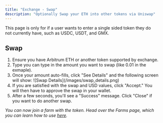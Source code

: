 ```yaml
---
title: "Exchange - Swap"
description: "Optionally Swap your ETH into other tokens via Uniswap"
---
```


This page is only for if a user wants to enter a single sided token they do not currently have, such as USDC, USDT, and GMX.

## Swap

1. Ensure you have Arbitrum ETH or another token supported by exchange.
2. Type you can type in the amount you want to swap (like 0.01 in the exmaple).
3. Once your amount auto-fills, click "See Details" and the following screen will show:
    <Frame>![Swap Details](/images/swap_details.png)</Frame>
4. If you are satisfied with the swap and USD values, click "Accept." You will then have to approve the swap in your wallet.
5. After a few seconds, you'll see a "Success" message. Click "Close" if you want to do another swap.

_You can now join a farm with the token. Head over the Farms page, which you can learn how to use [here](../contrax-dapp/farms)._
